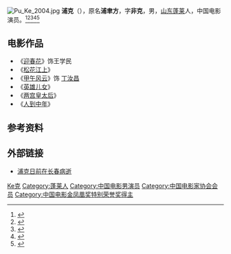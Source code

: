 [[File:Pu_Ke_2004.jpg|right]]
'''浦克'''（{{bd|1916年||2004年|3月17日|catIdx=Pu,浦}}），原名'''浦聿方'''，字'''非克'''，男，[[山东|山东]][[蓬莱市|蓬莱]]人，中国电影演员。<ref>{{Cite book|title=中国当代文艺名人辞典|author=谷向阳, 王庆新主编|publisher=学苑出版社|year=1994|isbn=|location=北京|pages=}}</ref><ref>{{Cite book|title=中外影视大辞典|author=汪流主编; 王志敏, 陈山, 张会军等副主编|publisher=中国广播电视出版社|year=2001|isbn=|location=北京|pages=}}</ref><ref>{{Cite book|title=中华当代文化名人大辞典|author=张品兴, 殷登祥, 陈有进等主编|publisher=中国广播电视出版社|year=1992|isbn=9787504315137|location=北京|pages=}}</ref><ref>{{Cite book|title=中国当代艺术界名人录|author=中国名人研究院编; 异天, 戈德主编|publisher=社会科学文献出版社|year=1993|isbn=|location=北京|pages=}}</ref><ref>{{Cite book|title=世界电影百科全书|author=杨海明, 王洪华, 张正芸等编译|publisher=社会科学文献出版社|year=1993|isbn=|location=北京|pages=}}</ref>

== 电影作品 ==
*《[[迎春花_(电影)|迎春花]]》饰王学民
*《[[松花江上_(1947年电影)|松花江上]]》
*《[[甲午风云|甲午风云]]》饰 [[丁汝昌|丁汝昌]]
*《[[英雄儿女|英雄儿女]]》
*《[[两宫皇太后|两宫皇太后]]》
*《[[人到中年|人到中年]]》

== 参考资料 ==
{{reflist}}

== 外部链接 ==
* [https://web.archive.org/web/20050102204513/http://gzdaily.dayoo.com/gb/content/2004-03/20/content_1465034.htm 浦克日前在长春病逝]

{{China-enter-bio-stub}}
{{中国电影金凤凰奖}}

{{中国电影工作者协会第三届理事会}}
{{中国电影家协会第四届理事会}}

{{Authority control}}
{{DEFAULTSORT:Pu浦}}
[[Category:浦姓|Ke克]]
[[Category:蓬莱人|Category:蓬莱人]]
[[Category:中国电影男演员|Category:中国电影男演员]]
[[Category:中国电影家协会会员|Category:中国电影家协会会员]]
[[Category:中国电影金凤凰奖特别荣誉奖得主|Category:中国电影金凤凰奖特别荣誉奖得主]]